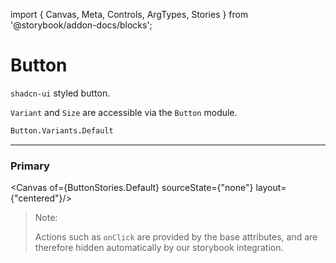 ﻿import { Canvas, Meta, Controls, ArgTypes, Stories } from '@storybook/addon-docs/blocks';

<Meta of={ButtonStories} />

# Button

`shadcn-ui` styled button.

`Variant` and `Size` are accessible via the `Button` module.

```fsharp
Button.Variants.Default
```

<ArgTypes/>

---

### Primary
<Canvas of={ButtonStories.Default} sourceState={"none"} layout={"centered"}/>
<Controls />

> Note:
>
> Actions such as `onClick` are provided by the
> base attributes, and are therefore hidden automatically
> by our storybook integration.
<Stories includePrimary={false} />
